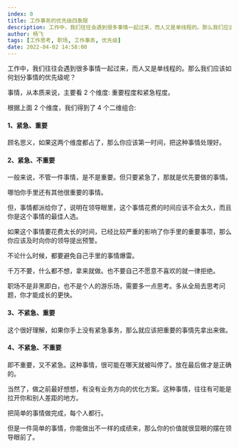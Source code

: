 ```yaml
---
index: 0
title: 工作事务的优先级四象限
description: 工作中，我们往往会遇到很多事情一起过来，而人又是单线程的。那么我们应该如何划分事情的优先级呢？
author: 杨飞
tags: [工作思考, 职场, 工作事务, 优先级]
date: 2022-04-02 14:58:00
---
```


工作中，我们往往会遇到很多事情一起过来，而人又是单线程的。那么我们应该如何划分事情的优先级呢？

事情，从本质来说，主要看 2 个维度: 重要程度和紧急程度。

根据上面 2 个维度，我们得到了 4 个二维组合:

#### 1、紧急、重要

  顾名思义，如果这两个维度都占了，那么你应该第一时间，把这种事情处理好。

#### 2、紧急、不重要

  一般来说，不管一件事情，是不是重要。但只要紧急了，那就是优先要做的事情。

  哪怕你手里还有其他很重要的事情。

  但，事情都派给你了，说明在领导眼里，这个事情花费的时间应该不会太久，而且你是这个事情的最佳人选。

  如果这个事情要花费太长的时间，已经比较严重的影响了你手里的重要事项，那么你应该及时向你的领导提出预警。

  不论什么时候，都要避免自己手里的事情爆雷。

  千万不要，什么都不想，拿来就做。也不要自己不愿意不喜欢的就一律拒绝。

  职场不是非黑即白，也不是个人的游乐场，需要多一点思考。多从全局去思考问题，你才能成长的更快。

#### 3、不紧急、重要

  这个很好理解，如果你手上没有紧急事务，那么就应该把重要的事情先拿出来做。

#### 4、不紧急、不重要

  即不重要，又不紧急。这种事情，很可能在哪天就被叫停了。放在最后做才是正确的。

  当然了，做之前最好想想，有没有业务方向的优化方案。这种事情，往往有可能是拉开你和别人差距的地方。

  把简单的事情做完成，每个人都行。

  但是一件简单的事情，你能做出不一样的成绩来，那么你的价值就很显眼的摆在领导眼前了。



